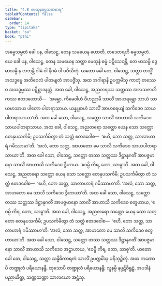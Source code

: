 ```yaml
---
title: "4.8 မေထုနဓမ္မသမာစာရ"
tableOfContents: false
sidebar:
  order: 14
type: "tipitaka"
basket: "su"
book: "pthi"
---
```



<DynamicBreadcrumb />

<Division number="127" book="pthi">

<Paragraph number="264" book="pthi">
အဓမ္မသမ္မတံ ခေါ ပန, ဝါသေဋ္ဌ, တေန သမယေန ဟောတိ, တဒေတရဟိ ဓမ္မသမ္မတံ. ယေ ခေါ ပန, ဝါသေဋ္ဌ, တေန သမယေန သတ္တာ မေထုနံ ဓမ္မံ ပဋိသေဝန္တိ, တေ မာသမ္ပိ ဒွေမာသမ္ပိ န လဘန္တိ ဂါမံ ဝါ နိဂမံ ဝါ ပဝိသိတုံ. ယတော ခေါ တေ, ဝါသေဋ္ဌ, သတ္တာ တသ္မိံ အသဒ္ဓမ္မေ အတိဝေလံ ပါတဗျတံ အာပဇ္ဇိံသု. အထ အဂါရာနိ ဥပက္ကမိံသု ကာတုံ တဿေဝ အသဒ္ဓမ္မဿ ပဋိစ္ဆာဒနတ္ထံ. အထ ခေါ, ဝါသေဋ္ဌ, အညတရဿ သတ္တဿ အလသဇာတိကဿ ဧတဒဟောသိ—  ‘အမ္ဘော, ကိမေဝါဟံ ဝိဟညာမိ သာလိံ အာဟရန္တော သာယံ သာယမာသာယ ပါတော ပါတရာသာယ. ယန္နူနာဟံ သာလိံ အာဟရေယျံ သကိဒေဝ သာယပါတရာသာယာ’တိ.
</Paragraph>

<Paragraph number="265" book="pthi">
အထ ခေါ သော, ဝါသေဋ္ဌ, သတ္တော သာလိံ အာဟာသိ သကိဒေဝ သာယပါတရာသာယ. အထ ခေါ, ဝါသေဋ္ဌ, အညတရော သတ္တော ယေန သော သတ္တော တေနုပသင်္ကမိ; ဥပသင်္ကမိတွာ တံ သတ္တံ ဧတဒဝေါစ—  ‘ဧဟိ, ဘော သတ္တ, သာလာဟာရံ ဂမိဿာမာ’တိ. ‘အလံ, ဘော သတ္တ, အာဟတော မေ သာလိ သကိဒေဝ သာယပါတရာသာယာ’တိ. အထ ခေါ သော, ဝါသေဋ္ဌ, သတ္တော တဿ သတ္တဿ ဒိဋ္ဌာနုဂတိံ အာပဇ္ဇမာနော သာလိံ အာဟာသိ သကိဒေဝ ဒွီဟာယ. ‘ဧဝမ္ပိ ကိရ, ဘော, သာဓူ’တိ.
</Paragraph>

<Paragraph number="266" book="pthi">
အထ ခေါ, ဝါသေဋ္ဌ, အညတရော သတ္တော ယေန သော သတ္တော တေနုပသင်္ကမိ; ဥပသင်္ကမိတွာ တံ သတ္တံ ဧတဒဝေါစ—  ‘ဧဟိ, ဘော သတ္တ, သာလာဟာရံ ဂမိဿာမာ’တိ. ‘အလံ, ဘော သတ္တ, အာဟတော မေ သာလိ သကိဒေဝ ဒွီဟာယာ’တိ. အထ ခေါ သော, ဝါသေဋ္ဌ, သတ္တော တဿ သတ္တဿ ဒိဋ္ဌာနုဂတိံ အာပဇ္ဇမာနော သာလိံ အာဟာသိ သကိဒေဝ စတူဟာယ, ‘ဧဝမ္ပိ ကိရ, ဘော, သာဓူ’တိ.
</Paragraph>

<Paragraph number="267" book="pthi">
အထ ခေါ, ဝါသေဋ္ဌ, အညတရော သတ္တော ယေန သော သတ္တော တေနုပသင်္ကမိ; ဥပသင်္ကမိတွာ တံ သတ္တံ ဧတဒဝေါစ—  ‘ဧဟိ, ဘော သတ္တ, သာလာဟာရံ ဂမိဿာမာ’တိ. ‘အလံ, ဘော သတ္တ, အာဟတော မေ သာလိ သကိဒေဝ စတူဟာယာ’တိ. အထ ခေါ သော, ဝါသေဋ္ဌ, သတ္တော တဿ သတ္တဿ ဒိဋ္ဌာနုဂတိံ အာပဇ္ဇမာနော သာလိံ အာဟာသိ သကိဒေဝ အဋ္ဌာဟာယ, ‘ဧဝမ္ပိ ကိရ, ဘော, သာဓူ’တိ.
</Paragraph>

<Paragraph number="268" book="pthi">
ယတော ခေါ တေ, ဝါသေဋ္ဌ, သတ္တာ သန္နိဓိကာရကံ သာလိံ ဥပက္ကမိံသု ပရိဘုဉ္ဇိတုံ. အထ ကဏောပိ တဏ္ဍုလံ ပရိယောနန္ဓိ, ထုသောပိ တဏ္ဍုလံ ပရိယောနန္ဓိ; လူနမ္ပိ နပ္ပဋိဝိရူဠှံ, အပဒါနံ ပညာယိတ္ထ, သဏ္ဍသဏ္ဍာ သာလယော အဋ္ဌံသု.
</Paragraph>
</Division>